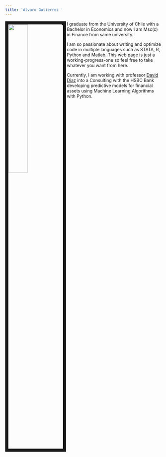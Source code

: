 ---
title: 'Alvaro Gutierrez '
---


<img src="images/profile/guty_rat.jpg" style="width:35%; border:10px solid; margin-right: 2px" align="left">



- I graduate from the University of Chile with a Bachelor in Economics and now I am Msc(c) in Finance from same university. 

I am so passionate about writing and optimize code in multiple languages such as STATA, R, Python and Matlab. This web page is just a working-progress-one so feel free to take whatever you want from here. 

Currently, I am working with professor [David Diaz](http://negocios.uchile.cl/academico_detalle.php?id=51) into a Consulting with the HSBC Bank developing predictive models for financial assets using Machine Learning Algorithms with Python. 

